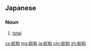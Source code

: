 ==Japanese==
{{ja-kanjitab|そう|わ|yomi=o}}

===Noun===
{{ja-noun|そうわ|kyu=總和}}

# [[total]]

[[cs:総和]]
[[mg:総和]]
[[ja:総和]]
[[chr:総和]]
[[zh:総和]]